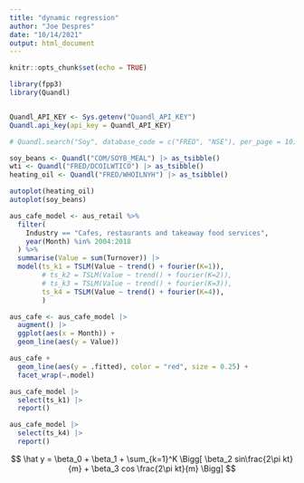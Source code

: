 ```yaml
---
title: "dynamic regression"
author: "Joe Despres"
date: "10/14/2021"
output: html_document
---
```


```r
knitr::opts_chunk$set(echo = TRUE)

library(fpp3)
library(Quandl)


Quandl_API_KEY <- Sys.getenv("Quandl_API_KEY")
Quandl.api_key(api_key = Quandl_API_KEY)
```

```r
# Quandl.search("Soy", database_code = c("FRED", "NSE"), per_page = 10)
```

```r
soy_beans <- Quandl("COM/SOYB_MEAL") |> as_tsibble()
wti <- Quandl("FRED/DCOILWTICO") |> as_tsibble()
heating_oil <- Quandl("FRED/WHOILNYH") |> as_tsibble()
```

```r
autoplot(heating_oil)
autoplot(soy_beans)
```

```r
aus_cafe_model <- aus_retail %>%
  filter(
    Industry == "Cafes, restaurants and takeaway food services",
    year(Month) %in% 2004:2018
  ) %>%
  summarise(Value = sum(Turnover)) |> 
  model(ts_k1 = TSLM(Value ~ trend() + fourier(K=1)),
        # ts_k2 = TSLM(Value ~ trend() + fourier(K=2)),
        # ts_k3 = TSLM(Value ~ trend() + fourier(K=3)),
        ts_k4 = TSLM(Value ~ trend() + fourier(K=4)),
        ) 
```
 
```r
aus_cafe <- aus_cafe_model |> 
  augment() |> 
  ggplot(aes(x = Month)) + 
  geom_line(aes(y = Value))
```

```r
aus_cafe + 
  geom_line(aes(y = .fitted), color = "red", size = 0.25) + 
  facet_wrap(~.model)
```

```r
aus_cafe_model |> 
  select(ts_k1) |> 
  report()
```

```r
aus_cafe_model |> 
  select(ts_k4) |> 
  report()
```

$$
\hat y = \beta_0 + \beta_1 + \sum_{k=1}^K \Bigg[ \beta_2 sin\frac{2\pi kt}{m} + \beta_3 cos \frac{2\pi kt}{m} \Bigg]
$$
